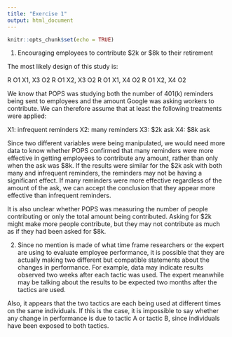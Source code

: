 ```yaml
---
title: "Exercise 1"
output: html_document
---
```


```r
knitr::opts_chunk$set(echo = TRUE)
```

1. Encouraging employees to contribute $2k or $8k to their retirement

The most likely design of this study is:

R   O1   X1, X3   O2
R   O1   X2, X3   O2
R   O1   X1, X4   O2
R   O1   X2, X4   O2

We know that POPS was studying both the number of 401(k) reminders being sent to employees and the amount Google was asking workers to contribute. We can therefore assume that at least the following treatments were applied:

X1: infrequent reminders
X2: many reminders
X3: $2k ask
X4: $8k ask

Since two different variables were being manipulated, we would need more data to know whether POPS confirmed that many reminders were more effective in getting employees to contribute any amount, rather than only when the ask was $8k. If the results were similar for the $2k ask with both many and infrequent reminders, the reminders may not be having a significant effect. If many reminders were more effective regardless of the amount of the ask, we can accept the conclusion that they appear more effective than infrequent reminders. 

It is also unclear whether POPS was measuring the number of people contributing or only the total amount being contributed. Asking for $2k might make more people contribute, but they may not contribute as much as if they had been asked for $8k. 

2. Since no mention is made of what time frame researchers or the expert are using to evaluate employee performance, it is possible that they are actually making two different but compatible statements about the changes in performance. For example, data may indicate results observed two weeks after each tactic was used. The expert meanwhile may be talking about the results to be expected two months after the tactics are used.

Also, it appears that the two tactics are each being used at different times on the same individuals. If this is the case, it is impossible to say whether any change in performance is due to tactic A or tactic B, since individuals have been exposed to both tactics.
